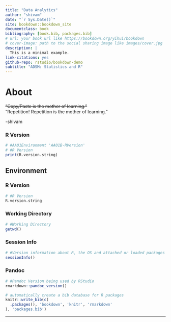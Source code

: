 ```yaml
--- 
title: "Data Analytics"
author: "shivam"
date: "`r Sys.Date()`"
site: bookdown::bookdown_site
documentclass: book
bibliography: [book.bib, packages.bib]
# url: your book url like https://bookdown.org/yihui/bookdown
# cover-image: path to the social sharing image like images/cover.jpg
description: |
  This is a minimal example.
link-citations: yes
github-repo: rstudio/bookdown-demo
subtitle: "ADSM: Statistics and R"
---
```


# About

~~"Copy/Paste is the mother of learning."~~  
"Repetition! Repetition is the mother of learning."

-shivam

### R Version {.unlisted .unnumbered}
```r
# #AA01Environment 'AA01B-RVersion'
# #R Version
print(R.version.string)
```  

## Environment {.unnumbered .tabset .tabset-fade}

### R Version {.unlisted .unnumbered}
```r
# #R Version
R.version.string
```  

### Working Directory {.unlisted .unnumbered}
```r
# #Working Directory
getwd()
```

### Session Info {.unlisted .unnumbered}
```r
# #Version information about R, the OS and attached or loaded packages
sessionInfo()
``` 
 
### Pandoc {.unlisted .unnumbered}
```r
# #Pandoc Version being used by RStudio
rmarkdown::pandoc_version()
```  

```r
# automatically create a bib database for R packages
knitr::write_bib(c(
  .packages(), 'bookdown', 'knitr', 'rmarkdown'
), 'packages.bib')
```

****
